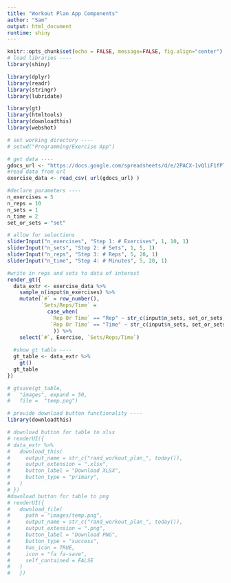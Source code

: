 ```yaml
---
title: "Workout Plan App Components"
author: "Sam"
output: html_document
runtime: shiny
---
```


```r
knitr::opts_chunk$set(echo = FALSE, message=FALSE, fig.align="center")
# load libraries ----
library(shiny)

library(dplyr)
library(readr)
library(stringr)
library(lubridate)

library(gt)
library(htmltools)
library(downloadthis)
library(webshot)

# set working directory ----
# setwd("Programming/Exercise App")
```

```r
# get data ----
gdocs_url <- "https://docs.google.com/spreadsheets/d/e/2PACX-1vQliF1fPTXNk6b4cVwbkD7GmYFmyNKkG2GrzYcr21d-C02L61gZZNrk3beBEf95mQ-doWd3MweAyZKH/pub?gid=0&single=true&output=csv"
#read data from url
exercise_data <- read_csv( url(gdocs_url) )
```


```r
#declare parameters ----
n_exercises = 5
n_reps = 10
n_sets = 1
n_time = 2
set_or_sets = "set"

# allow for selections
sliderInput("n_exercises", "Step 1: # Exercises", 1, 10, 1)
sliderInput("n_sets", "Step 2: # Sets", 1, 5, 1)
sliderInput("n_reps", "Step 3: # Reps", 5, 20, 1)
sliderInput("n_time", "Step 4: # Minutes", 5, 20, 1)
```


```r
#write in reps and sets to data of interest
render_gt({
  data_extr <- exercise_data %>% 
    sample_n(input$n_exercises) %>%
    mutate(`#` = row_number(), 
           `Sets/Reps/Time` = 
             case_when(
              `Rep Or Time` == "Rep" ~ str_c(input$n_sets, set_or_sets, "of", input$n_reps, "reps", sep=" "),
              `Rep Or Time` == "Time" ~ str_c(input$n_sets, set_or_sets, "of", input$n_time, "min", sep=" ")
               )) %>%
    select(`#`, Exercise, `Sets/Reps/Time`)
  
  #show gt table ----
  gt_table <- data_extr %>% 
    gt()
  gt_table
})
```

```r
# gtsave(gt_table,
#   "images", expand = 50,
#   file =  "temp.png")
```


```r
# provide download button functionality ----
library(downloadthis)

# download button for table to xlsx
# renderUI({
# data_extr %>%
#   download_this(
#     output_name = str_c("rand_workout_plan_", today()),
#     output_extension = ".xlsx",
#     button_label = "Download XLSX",
#     button_type = "primary",
#   )
# })
#download button for table to png
# renderUI({
#   download_file(
#     path = "images/temp.png",
#     output_name = str_c("rand_workout_plan_", today()),
#     output_extension = ".png",
#     button_label = "Download PNG",
#     button_type = "success",
#     has_icon = TRUE,
#     icon = "fa fa-save",
#     self_contained = FALSE
#   )
#   })
```

